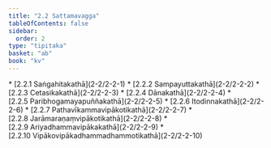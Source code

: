 ```yaml
---
title: "2.2 Sattamavagga"
tableOfContents: false
sidebar:
  order: 2
type: "tipitaka"
basket: "ab"
book: "kv"
---
```



<DynamicBreadcrumb />



<TableOfContents book="kv" section="2.2">
* [2.2.1 Saṅgahitakathā](2-2/2-2-1)
* [2.2.2 Sampayuttakathā](2-2/2-2-2)
* [2.2.3 Cetasikakathā](2-2/2-2-3)
* [2.2.4 Dānakathā](2-2/2-2-4)
* [2.2.5 Paribhogamayapuññakathā](2-2/2-2-5)
* [2.2.6 Itodinnakathā](2-2/2-2-6)
* [2.2.7 Pathavīkammavipākotikathā](2-2/2-2-7)
* [2.2.8 Jarāmaraṇaṃvipākotikathā](2-2/2-2-8)
* [2.2.9 Ariyadhammavipākakathā](2-2/2-2-9)
* [2.2.10 Vipākovipākadhammadhammotikathā](2-2/2-2-10)
</TableOfContents>